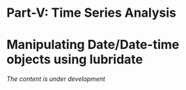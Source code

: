 # Part-V: Time Series Analysis {-}

# Manipulating Date/Date-time objects using lubridate 

*The content is under development*